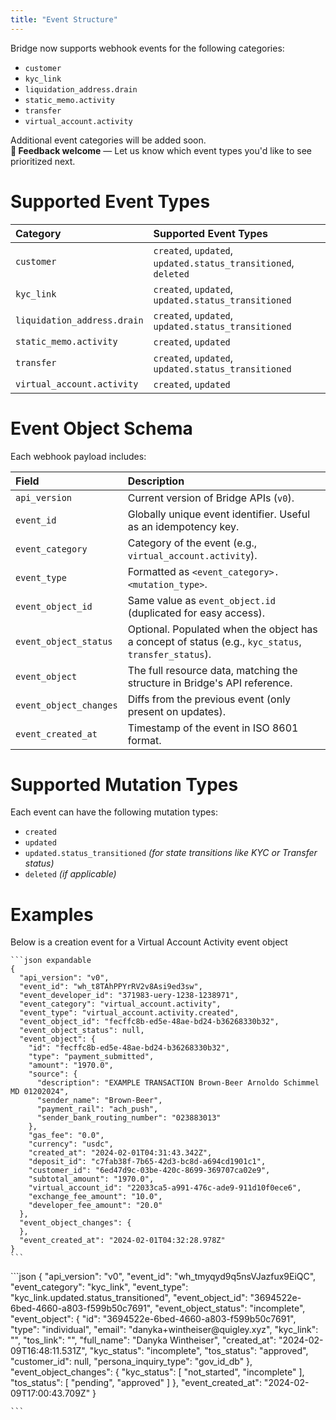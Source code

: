 ```yaml
---
title: "Event Structure"
---
```


Bridge now supports webhook events for the following categories:

- `customer`
- `kyc_link`
- `liquidation_address.drain`
- `static_memo.activity`
- `transfer`
- `virtual_account.activity`

Additional event categories will be added soon.\
**💬 Feedback welcome** — Let us know which event types you'd like to see prioritized next.

# Supported Event Types

| **Category**                | **Supported Event Types**                                      |
| :-------------------------- | :------------------------------------------------------------- |
| `customer`                  | `created`, `updated`, `updated.status_transitioned`, `deleted` |
| `kyc_link`                  | `created`, `updated`, `updated.status_transitioned`            |
| `liquidation_address.drain` | `created`, `updated`, `updated.status_transitioned`            |
| `static_memo.activity`      | `created`, `updated`                                           |
| `transfer`                  | `created`, `updated`, `updated.status_transitioned`            |
| `virtual_account.activity`  | `created`, `updated`                                           |

# Event Object Schema

Each webhook payload includes:

| **Field**              | **Description**                                                                                      |
| :--------------------- | :--------------------------------------------------------------------------------------------------- |
| `api_version`          | Current version of Bridge APIs (`v0`).                                                               |
| `event_id`             | Globally unique event identifier. Useful as an idempotency key.                                      |
| `event_category`       | Category of the event (e.g., `virtual_account.activity`).                                            |
| `event_type`           | Formatted as `<event_category>.<mutation_type>`.                                                     |
| `event_object_id`      | Same value as `event_object.id` (duplicated for easy access).                                        |
| `event_object_status`  | Optional. Populated when the object has a concept of status (e.g., `kyc_status`, `transfer_status`). |
| `event_object`         | The full resource data, matching the structure in Bridge's API reference.                            |
| `event_object_changes` | Diffs from the previous event (only present on updates).                                             |
| `event_created_at`     | Timestamp of the event in ISO 8601 format.                                                           |

# Supported Mutation Types

Each event can have the following mutation types:

- `created`
- `updated`
- `updated.status_transitioned` _(for state transitions like KYC or Transfer status)_
- `deleted` _(if applicable)_

# **Examples**

<Tabs>
  <Tab title="virtual_account.activity.created">
    Below is a creation event for a Virtual Account Activity event object

    ```json expandable
    {
      "api_version": "v0",
      "event_id": "wh_t8TAhPPYrRV2v8Asi9ed3sw",
      "event_developer_id": "371983-uery-1238-1238971",
      "event_category": "virtual_account.activity",
      "event_type": "virtual_account.activity.created",
      "event_object_id": "fecffc8b-ed5e-48ae-bd24-b36268330b32",
      "event_object_status": null,
      "event_object": {
        "id": "fecffc8b-ed5e-48ae-bd24-b36268330b32",
        "type": "payment_submitted",
        "amount": "1970.0",
        "source": {
          "description": "EXAMPLE TRANSACTION Brown-Beer Arnoldo Schimmel MD 01202024",
          "sender_name": "Brown-Beer",
          "payment_rail": "ach_push",
          "sender_bank_routing_number": "023883013"
        },
        "gas_fee": "0.0",
        "currency": "usdc",
        "created_at": "2024-02-01T04:31:43.342Z",
        "deposit_id": "c7fab38f-7b65-42d3-bc8d-a694cd1901c1",
        "customer_id": "6ed47d9c-03be-420c-8699-369707ca02e9",
        "subtotal_amount": "1970.0",
        "virtual_account_id": "22033ca5-a991-476c-ade9-911d10f0ece6",
        "exchange_fee_amount": "10.0",
        "developer_fee_amount": "20.0"
      },
      "event_object_changes": {
      },
      "event_created_at": "2024-02-01T04:32:28.978Z"
    }
    ```
  </Tab>
  <Tab title="virtual_account.activity.updated">
    
  </Tab>
  <Tab title="kyc_link.updated.status_transitioned">
    ```json
    {
        "api_version": "v0",
        "event_id": "wh_tmyqyd9q5nsVJazfux9EiQC",
        "event_category": "kyc_link",
        "event_type": "kyc_link.updated.status_transitioned",
        "event_object_id": "3694522e-6bed-4660-a803-f599b50c7691",
        "event_object_status": "incomplete",
        "event_object": {
            "id": "3694522e-6bed-4660-a803-f599b50c7691",
            "type": "individual",
            "email": "danyka+wintheiser@quigley.xyz",
            "kyc_link": "<KYC link>",
            "tos_link": "<ToS link>",
            "full_name": "Danyka Wintheiser",
            "created_at": "2024-02-09T16:48:11.531Z",
            "kyc_status": "incomplete",
            "tos_status": "approved",
            "customer_id": null,
            "persona_inquiry_type": "gov_id_db"
        },
        "event_object_changes": {
            "kyc_status": [
                "not_started",
                "incomplete"
            ],
            "tos_status": [
                "pending",
                "approved"
            ]
        },
        "event_created_at": "2024-02-09T17:00:43.709Z"
    }
    
    ```
  </Tab>
</Tabs>